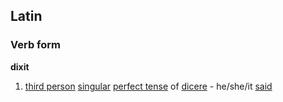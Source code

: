 ==Latin==
===Verb form===
'''dixit'''
# [[third person]] [[singular]] [[perfect tense]] of [[dicere]] - he/she/it [[said]]